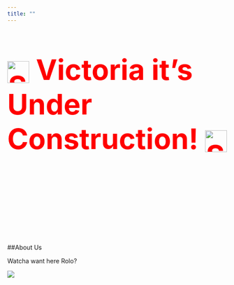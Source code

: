 ```yaml
---
title: ""
---
```



<p style="font-size: 65px; font-weight: bold; color: #FF0000;margin-bottom: 200px;">
  <img src="emergency-icon.png" alt="Siren Before" style="vertical-align: middle; width: 50px; height: 50px;" />
  Victoria it's Under Construction!
  <img src="emergency-icon.png" alt="Siren After" style="vertical-align: middle; width: 50px; height: 50px;" />
</p>


##About Us

Watcha want here Rolo?





![](SEL_logo.png)




